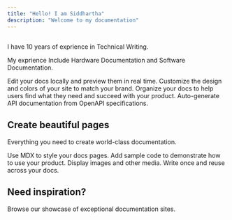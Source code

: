 ```yaml
---
title: "Hello! I am Siddhartha"
description: "Welcome to my documentation"
---
```


## 

<Card title="Start here" icon="rocket" horizontal href="/quickstart">
  I have 10 years of exprience in Technical Writing.

  My exprience Include Hardware Documentation and Software Documentation.
</Card>

<Columns cols={2}>
  <Card title="Software Documentation" icon="pen-to-square" href="/development">
    Edit your docs locally and preview them in real time.
  </Card>
  <Card title="Hardware Documentation" icon="palette" href="/essentials/settings">
    Customize the design and colors of your site to match your brand.
  </Card>
  <Card title="AI Works" icon="map" href="/essentials/navigation">
    Organize your docs to help users find what they need and succeed with your product.
  </Card>
  <Card title="White Paper" icon="terminal" href="/api-reference/introduction">
    Auto-generate API documentation from OpenAPI specifications.
  </Card>
</Columns>

## Create beautiful pages

Everything you need to create world-class documentation.

<Columns cols={2}>
  <Card title="Write with MDX" icon="pen-fancy" href="/essentials/markdown">
    Use MDX to style your docs pages.
  </Card>
  <Card title="Code samples" icon="code" href="/essentials/code">
    Add sample code to demonstrate how to use your product.
  </Card>
  <Card title="Images" icon="image" href="/essentials/images">
    Display images and other media.
  </Card>
  <Card title="Reusable snippets" icon="recycle" href="/essentials/reusable-snippets">
    Write once and reuse across your docs.
  </Card>
</Columns>

## Need inspiration?

<Card title="See complete examples" icon="stars" href="https://mintlify.com/customers">
  Browse our showcase of exceptional documentation sites.
</Card>